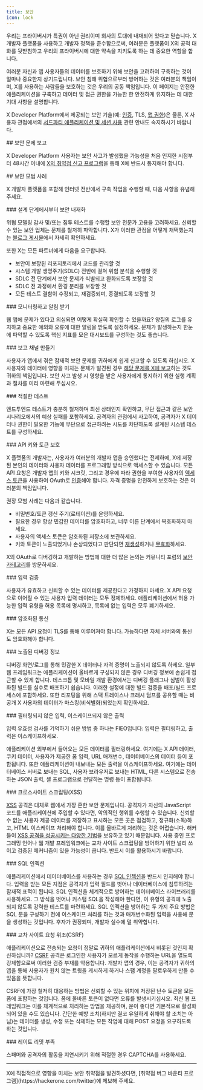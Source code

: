 ```yaml
---
title: 보안
icon: lock
---
```


우리는 프라이버시가 특권이 아닌 권리이며 회사의 토대에 내재되어 있다고 믿습니다. X 개발자 플랫폼을 사용하고 개발자 정책을 준수함으로써, 여러분은 플랫폼이 X의 공적 대화를 뒷받침하고 우리의 프라이버시에 대한 약속을 지키도록 하는 데 중요한 역할을 합니다.

여러분 자신과 앱 사용자들의 데이터를 보호하기 위해 보안을 고려하여 구축하는 것이 얼마나 중요한지 상기드립니다. 보안 침해 위협으로부터 방어하는 것은 여러분의 책임이며, X를 사용하는 사람들을 보호하는 것은 우리의 공동 책임입니다. 이 페이지는 안전한 애플리케이션을 구축하고 데이터 및 접근 권한을 가능한 한 안전하게 유지하는 데 대한 기대 사항을 설명합니다.

<Note>X Developer Platform에서 제공되는 보안 기술(예: [인증](/ko/resources/fundamentals/authentication), TLS, [앱 권한](/ko/resources/fundamentals/developer-apps#app-permissions))은 물론, X 사용자 관점에서의 [서드파티 애플리케이션 및 세션 사용](https://help.x.com/en/managing-your-account/connect-or-revoke-access-to-third-party-apps) 관련 안내도 숙지하시기 바랍니다.</Note>

<div id="reporting-security-issues">
  ## 보안 문제 보고
</div>

X Developer Platform 사용자는 보안 사고가 발생했을 가능성을 처음 인지한 시점부터 48시간 이내에 [X의 취약점 신고 프로그램](https://hackerone.com/twitter)을 통해 X에 반드시 통지해야 합니다.

<div id="security-best-practices">
  ## 보안 모범 사례
</div>

X 개발자 플랫폼을 포함해 인터넷 전반에서 구축 작업을 수행할 때, 다음 사항을 유념해 주세요.

<div id="security-by-design">
  ### 설계 단계에서부터 보안 내재화
</div>

위협 모델링 감사 및/또는 침투 테스트를 수행할 보안 전문가 고용을 고려하세요. 신뢰할 수 있는 보안 업체는 문제를 철저히 파악합니다. X가 이러한 관점을 어떻게 채택했는지는 [블로그 게시물](https://blog.x.com/en_us/topics/company/2019/privacy_data_protection.html)에서 자세히 확인하세요.

또한 X는 모든 파트너에게 다음을 요구합니다.

- 보안이 보장된 리포지토리에서 코드를 관리할 것
- 시스템 개발 생명주기(SDLC) 전반에 걸쳐 위험 분석을 수행할 것
- SDLC 전 단계에서 보안 문제가 식별되고 완화되도록 보장할 것
- SDLC 전 과정에서 환경 분리를 보장할 것
- 모든 테스트 결함이 수정되고, 재검증되며, 종결되도록 보장할 것

<div id="monitor-and-get-alerted">
  ### 모니터링하고 알림 받기
</div>

웹 앱에 문제가 있다고 의심되면 어떻게 확실히 확인할 수 있을까요? 양질의 로그를 유지하고 중요한 예외와 오류에 대한 알림을 받도록 설정하세요. 문제가 발생하는지 한눈에 파악할 수 있도록 핵심 지표를 모은 대시보드를 구성하는 것도 좋습니다.

<div id="create-a-reporting-channel">
  ### 보고 채널 만들기
</div>

사용자가 앱에서 겪은 잠재적 보안 문제를 귀하에게 쉽게 신고할 수 있도록 하십시오. X 사용자와 데이터에 영향을 미치는 문제가 발견된 경우 [해당 문제를 X에 보고](#report)하는 것도 귀하의 책임입니다. 보안 사고 발생 시 영향을 받은 사용자에게 통지하기 위한 실행 계획과 절차를 미리 마련해 두십시오.

<div id="adequate-testing">
  ### 적절한 테스트
</div>

엔드투엔드 테스트가 충분히 철저하며 최신 상태인지 확인하고, 무단 접근과 같은 보안 시나리오에서의 예상 실패를 포함하세요. 공격자의 관점에서 사고하여, 공격자가 X 데이터나 권한이 필요한 기능에 무단으로 접근하려는 시도를 차단하도록 설계된 시스템 테스트를 구성하세요.

<div id="securing-api-keys-and-tokens">
  ### API 키와 토큰 보호
</div>

X 플랫폼의 개발자는, 사용자가 여러분의 개발자 앱을 승인했다는 전제하에, X에 저장된 본인의 데이터와 사용자 데이터를 프로그래밍 방식으로 액세스할 수 있습니다. 모든 API 요청은 개발자 앱의 키와 시크릿, 그리고 경우에 따라 권한을 부여한 사용자의 [액세스 토큰](/ko/resources/fundamentals/authentication)을 사용하여 OAuth로 [인증](/ko/resources/fundamentals/authentication)해야 합니다. 자격 증명을 안전하게 보호하는 것은 여러분의 책임입니다.

권장 모범 사례는 다음과 같습니다.

- 비밀번호/토큰 갱신 주기(로테이션)를 운영하세요.
- 필요한 경우 항상 민감한 데이터를 암호화하고, 너무 이른 단계에서 복호화하지 마세요.
- 사용자의 액세스 토큰은 암호화된 저장소에 보관하세요.
- 키와 토큰이 노출되었거나 손상되었다고 판단되면 [재생성](/ko/resources/fundamentals/authentication#regenerate-api-keys-and-tokens)하거나 [무효화](/ko/resources/fundamentals/authentication#post-oauth2-invalidate-token)하세요.

X의 OAuth로 디버깅하고 개발하는 방법에 대한 더 많은 논의는 커뮤니티 포럼의 [보안 카테고리](https://devcommunity.x.com/c/oauth/12)를 방문하세요.

<div id="input-validation">
  ### 입력 검증
</div>

사용자가 유효하고 신뢰할 수 있는 데이터를 제공한다고 가정하지 마세요. X API 요청으로 이어질 수 있는 사용자 입력 데이터는 모두 정제하세요. 애플리케이션에서 허용 가능한 입력 유형을 허용 목록에 명시하고, 목록에 없는 입력은 모두 폐기하세요.

<div id="encrypted-communication">
  ### 암호화된 통신
</div>

X는 모든 API 요청이 TLS를 통해 이루어져야 합니다. 가능하다면 자체 서버와의 통신도 암호화해야 합니다.

<div id="exposed-debugging-information">
  ### 노출된 디버깅 정보
</div>

디버깅 화면/로그를 통해 민감한 X 데이터나 자격 증명이 노출되지 않도록 하세요. 일부 웹 프레임워크는 애플리케이션이 올바르게 구성되지 않은 경우 디버깅 정보에 손쉽게 접근할 수 있게 합니다. 데스크톱 및 모바일 개발 환경에서는 디버깅 플래그나 심벌이 활성화된 빌드를 실수로 배포하기 쉽습니다. 이러한 설정에 대한 빌드 검증을 배포/빌드 프로세스에 포함하세요. 또한 리포팅을 위해 스택 트레이스나 크래시 덤프를 공유할 때는 비공개 X 사용자의 데이터가 마스킹(비식별화)되었는지 확인하세요.

<div id="unfiltered-input-unescaped-output">
  ### 필터링되지 않은 입력, 이스케이프되지 않은 출력
</div>

입력 유효성 검사를 기억하기 쉬운 방법 중 하나는 FIEO입니다: 입력은 필터링하고, 출력은 이스케이프하세요.

애플리케이션 외부에서 들어오는 모든 데이터를 필터링하세요. 여기에는 X API 데이터, 쿠키 데이터, 사용자가 제공한 폼 입력, URL 매개변수, 데이터베이스의 데이터 등이 포함됩니다. 또한 애플리케이션이 내보내는 모든 출력을 이스케이프하세요. 여기에는 데이터베이스 서버로 보내는 SQL, 사용자 브라우저로 보내는 HTML, 다른 시스템으로 전송하는 JSON 출력, 셸 프로그램으로 전달하는 명령 등이 포함됩니다.

<div id="cross-site-scripting-xss">
  ### 크로스사이트 스크립팅(XSS)
</div>

[XSS](https://owasp.org/) 공격은 대체로 웹에서 가장 흔한 보안 문제입니다. 공격자가 자신의 JavaScript 코드를 애플리케이션에 주입할 수 있다면, 악의적인 행위를 수행할 수 있습니다. 신뢰할 수 없는 사용자 제공 데이터를 저장하고 표시하는 모든 곳은 점검하고, 정규화(소독)하고, HTML 이스케이프 처리해야 합니다. 이를 올바르게 처리하는 것은 어렵습니다. 해커들이 [XSS 공격을 성공시키는 다양한 기법](https://www.owasp.org/index.php/Types_of_Cross-Site_Scripting)을 보유하고 있기 때문입니다. 사용 중인 프로그래밍 언어나 웹 개발 프레임워크에는 교차 사이트 스크립팅을 방어하기 위한 널리 쓰이고 검증된 메커니즘이 있을 가능성이 큽니다. 반드시 이를 활용하시기 바랍니다.

<div id="sql-injection">
  ### SQL 인젝션
</div>

애플리케이션에서 데이터베이스를 사용하는 경우 [SQL 인젝션](http://en.wikipedia.org/wiki/SQL_injection)을 반드시 인지해야 합니다. 입력을 받는 모든 지점은 공격자가 입력 필드를 벗어나 데이터베이스에 침투하려는 잠재적 표적이 됩니다. SQL 인젝션을 체계적으로 방어하는 데이터베이스 라이브러리를 사용하세요. 그 방식을 벗어나 커스텀 SQL을 작성해야 한다면, 이 유형의 공격에 노출되지 않도록 강력한 테스트를 마련하세요. SQL 인젝션을 방어하는 두 가지 주요 방법은 SQL 문을 구성하기 전에 이스케이프 처리를 하는 것과 매개변수화된 입력을 사용해 문을 생성하는 것입니다. 후자가 권장되며, 개발자 실수에 덜 취약합니다.

<div id="cross-site-request-forgery-csrf">
  ### 교차 사이트 요청 위조(CSRF)
</div>

애플리케이션으로 전송되는 요청이 정말로 귀하의 애플리케이션에서 비롯된 것인지 확신하십니까? [CSRF](http://en.wikipedia.org/wiki/Cross-site_request_forgery) 공격은 로그인한 사용자가 모르게 동작을 수행하는 URL을 열도록 강제함으로써 이러한 검증 부재를 악용합니다. 개발자 앱의 경우, 이는 공격자가 귀하의 앱을 통해 사용자가 원치 않는 트윗을 게시하게 하거나 스팸 계정을 팔로우하게 만들 수 있음을 뜻합니다.

CSRF에 가장 철저히 대응하는 방법은 신뢰할 수 있는 위치에 저장된 난수 토큰을 모든 폼에 포함하는 것입니다. 폼에 올바른 토큰이 없다면 오류를 발생시키십시오. 최신 웹 프레임워크는 이를 체계적으로 처리하는 방법을 제공하며, 운이 좋다면 기본적으로 활성화되어 있을 수도 있습니다. 간단한 예방 조치(하지만 결코 유일하게 취해야 할 조치는 아님)는 데이터를 생성, 수정 또는 삭제하는 모든 작업에 대해 POST 요청을 요구하도록 하는 것입니다.

<div id="lack-of-rate-limiting">
  ### 레이트 리밋 부족
</div>

스패머와 공격자의 활동을 지연시키기 위해 적절한 경우 CAPTCHA를 사용하세요.

---

<Info>
  X에 직접적으로 영향을 미치는 보안 취약점을 발견하셨다면, [취약점 버그 바운티 프로그램](https://hackerone.com/twitter)에 제보해 주세요.
</Info>